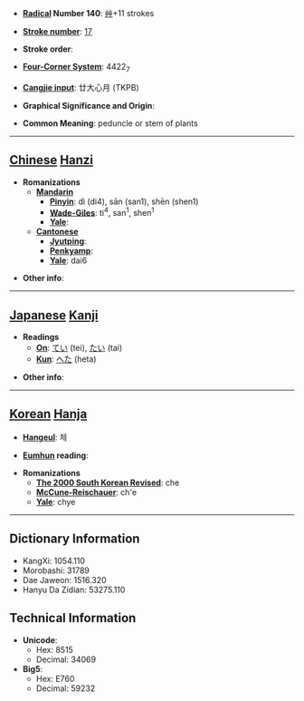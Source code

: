 * '''[[Wiktionary:Chinese radical index| Radical]] Number 140''': [[Wiktionary:Chinese radical index 艸|艸]]+11 strokes

* '''[[Wiktionary:Chinese total strokes index|Stroke number]]''': [[Wiktionary:Chinese total strokes index 17|17]]

* '''Stroke order''': 

* '''[[Wiktionary:Chinese four corner index|Four-Corner System]]''': 4422<sub>7</sub>

* '''[[Wiktionary:Chinese Cangjie index|Cangjie input]]''': 廿大心月 (TKPB)

* '''Graphical Significance and Origin''': 

* '''Common Meaning''': peduncle or stem of plants

----

== [[Chinese]] [[Hanzi]] ==

* '''Romanizations'''
** '''[[Mandarin]]'''
*** '''[[Pinyin]]''': dì (di4), sān (san1), shēn (shen1)
*** '''[[Wade-Giles]]''': ti<sup>4</sup>, san<sup>1</sup>, shen<sup>1</sup>
*** '''[[Yale]]''': 
** '''[[Cantonese]]'''
*** '''[[Jyutping]]''':
*** '''[[Penkyamp]]''': 
*** '''[[Yale]]''': dai6

* '''Other info''': 

----

== [[Japanese]] [[Kanji]] ==

* '''Readings'''
** '''[[On]]''': [[てい]] (tei), [[たい]] (tai)
** '''[[Kun]]''': [[へた]] (heta)

* '''Other info''':  

----

== [[Korean]] [[Hanja]] ==

* '''[[Hangeul]]''': 체

* '''[[Eumhun]] reading''': 

* '''Romanizations'''
** '''[[The 2000 South Korean Revised Romanization|The 2000 South Korean Revised]]''': che
** '''[[McCune-Reischauer]]''': ch'e
** '''[[Yale]]''': chye

----

== Dictionary Information ==

* KangXi: 1054.110
* Morobashi: 31789
* Dae Jaweon: 1516.320
* Hanyu Da Zidian: 53275.110

== Technical Information ==

* '''Unicode''':
** Hex: 8515
** Decimal: 34069
* '''Big5''':
** Hex: E760
** Decimal: 59232